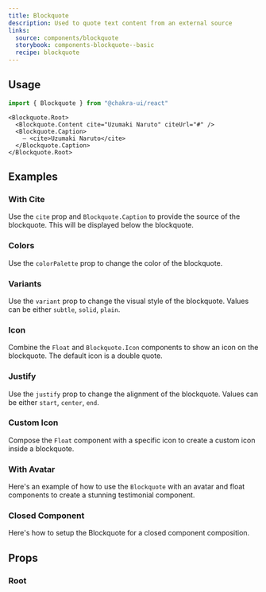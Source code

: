 ```yaml
---
title: Blockquote
description: Used to quote text content from an external source
links:
  source: components/blockquote
  storybook: components-blockquote--basic
  recipe: blockquote
---
```


<ExampleTabs name="blockquote-basic" />

## Usage

```jsx
import { Blockquote } from "@chakra-ui/react"
```

```tsx
<Blockquote.Root>
  <Blockquote.Content cite="Uzumaki Naruto" citeUrl="#" />
  <Blockquote.Caption>
    — <cite>Uzumaki Naruto</cite>
  </Blockquote.Caption>
</Blockquote.Root>
```

## Examples

### With Cite

Use the `cite` prop and `Blockquote.Caption` to provide the source of the
blockquote. This will be displayed below the blockquote.

<ExampleTabs name="blockquote-with-cite" />

### Colors

Use the `colorPalette` prop to change the color of the blockquote.

<ExampleTabs name="blockquote-with-colors" />

### Variants

Use the `variant` prop to change the visual style of the blockquote. Values can
be either `subtle`, `solid`, `plain`.

<ExampleTabs name="blockquote-with-variants" />

### Icon

Combine the `Float` and `Blockquote.Icon` components to show an icon on the
blockquote. The default icon is a double quote.

<ExampleTabs name="blockquote-with-icon" />

### Justify

Use the `justify` prop to change the alignment of the blockquote. Values can be
either `start`, `center`, `end`.

<ExampleTabs name="blockquote-with-justify" />

### Custom Icon

Compose the `Float` component with a specific icon to create a custom icon
inside a blockquote.

<ExampleTabs name="blockquote-with-custom-icon" />

### With Avatar

Here's an example of how to use the `Blockquote` with an avatar and float
components to create a stunning testimonial component.

<ExampleTabs name="blockquote-with-avatar" />

### Closed Component

Here's how to setup the Blockquote for a closed component composition.

<ExampleCode name="blockquote-closed-component" />

## Props

### Root

<PropTable component="Blockquote" part="Root" />
